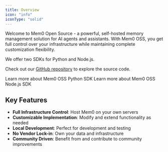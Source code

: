 ```yaml
---
title: Overview
icon: "info"
iconType: "solid"
---
```


<Snippet file="paper-release.mdx" />

Welcome to Mem0 Open Source - a powerful, self-hosted memory management solution for AI agents and assistants. With Mem0 OSS, you get full control over your infrastructure while maintaining complete customization flexibility.

We offer two SDKs for Python and Node.js.

Check out our [GitHub repository](https://mem0.dev/gd) to explore the source code.

<CardGroup cols={2}>
<Card title="Python SDK Guide" icon="python" href="/open-source/python-quickstart">
  Learn more about Mem0 OSS Python SDK
</Card>
<Card title="Node.js SDK Guide" icon="node" href="/open-source/node-quickstart">
  Learn more about Mem0 OSS Node.js SDK
</Card>
</CardGroup>

## Key Features

- **Full Infrastructure Control**: Host Mem0 on your own servers
- **Customizable Implementation**: Modify and extend functionality as needed
- **Local Development**: Perfect for development and testing
- **No Vendor Lock-in**: Own your data and infrastructure
- **Community Driven**: Benefit from and contribute to community improvements
